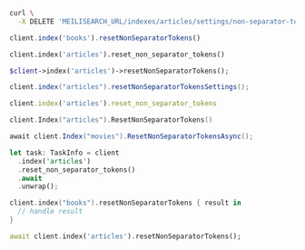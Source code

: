 <CodeGroup>

```bash cURL
curl \
  -X DELETE 'MEILISEARCH_URL/indexes/articles/settings/non-separator-tokens'
```


```javascript JS
client.index('books').resetNonSeparatorTokens()
```


```python Python
client.index('articles').reset_non_separator_tokens()
```


```php PHP
$client->index('articles')->resetNonSeparatorTokens();
```


```java Java
client.index("articles").resetNonSeparatorTokensSettings();
```


```ruby Ruby
client.index('articles').reset_non_separator_tokens
```


```go Go
client.Index("articles").ResetNonSeparatorTokens()
```


```csharp C#
await client.Index("movies").ResetNonSeparatorTokensAsync();
```


```rust Rust
let task: TaskInfo = client
  .index('articles')
  .reset_non_separator_tokens()
  .await
  .unwrap();
```


```swift Swift
client.index("books").resetNonSeparatorTokens { result in
  // handle result
}
```


```dart Dart
await client.index('articles').resetNonSeparatorTokens();
```

</CodeGroup>